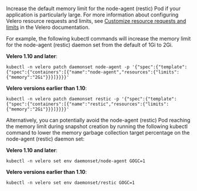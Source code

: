 Increase the default memory limit for the node-agent (restic) Pod if your application is particularly large. For more information about configuring Velero resource requests and limits, see [Customize resource requests and limits](https://velero.io/docs/v1.10/customize-installation/#customize-resource-requests-and-limits) in the Velero documentation.

For example, the following kubectl commands will increase the memory limit for the node-agent (restic) daemon set from the default of 1Gi to 2Gi.

**Velero  1.10 and later**:

```
kubectl -n velero patch daemonset node-agent -p '{"spec":{"template":{"spec":{"containers":[{"name":"node-agent","resources":{"limits":{"memory":"2Gi"}}}]}}}}'
```

**Velero versions earlier than 1.10**:

```
kubectl -n velero patch daemonset restic -p '{"spec":{"template":{"spec":{"containers":[{"name":"restic","resources":{"limits":{"memory":"2Gi"}}}]}}}}'
```

Alternatively, you can potentially avoid the node-agent (restic) Pod reaching the memory limit during snapshot creation by running the following kubectl command to lower the memory garbage collection target percentage on the node-agent (restic) daemon set:

**Velero  1.10 and later**:

```
kubectl -n velero set env daemonset/node-agent GOGC=1
```

**Velero versions earlier than 1.10**:

```
kubectl -n velero set env daemonset/restic GOGC=1
```